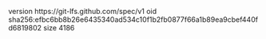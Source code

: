 version https://git-lfs.github.com/spec/v1
oid sha256:efbc6bb8b26e6435340ad534c10f1b2fb0877f66a1b89ea9cbef440fd6819802
size 4186
